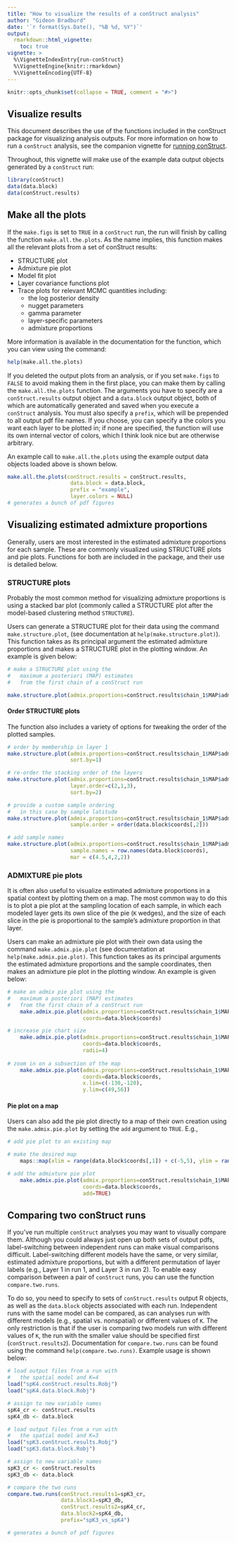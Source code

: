 ```yaml
---
title: "How to visualize the results of a conStruct analysis"
author: "Gideon Bradburd"
date: '`r format(Sys.Date(), "%B %d, %Y")`'
output:
  rmarkdown::html_vignette:
    toc: true
vignette: >
  %\VignetteIndexEntry{run-conStruct}
  %\VignetteEngine{knitr::rmarkdown}
  %\VignetteEncoding{UTF-8}
---
```

```r
knitr::opts_chunk$set(collapse = TRUE, comment = "#>")
```

<!-- library(rmarkdown) ; render("visualize-results.Rmd",html_vignette(toc=TRUE))	-->

## Visualize results
This document describes the use of the functions included in 
the conStruct package for visualizing analysis outputs.
For more information on how to run a `conStruct` analysis, 
see the companion vignette for [running conStruct](run-conStruct.html).

Throughout, this vignette will make use of the example data output objects 
generated by a `conStruct` run:

```r
library(conStruct)
data(data.block)
data(conStruct.results)
```

## Make all the plots
If the `make.figs` is set to `TRUE` in a `conStruct` run, 
the run will finish by calling the function `make.all.the.plots`.
As the name implies, this function makes all the relevant plots 
from a set of conStruct results:

* STRUCTURE plot
* Admixture pie plot
* Model fit plot
* Layer covariance functions plot
* Trace plots for relevant MCMC quantities including:
	* the log posterior density
	* nugget parameters
	* gamma parameter
	* layer-specific parameters
	* admixture proportions

More information is available in the documentation for the function, 
which you can view using the command:

```r
help(make.all.the.plots)
```

If you deleted the output plots from an analysis, or if you 
set `make.figs` to `FALSE` to avoid making them in the first place, 
you can make them by calling the `make.all.the.plots` function.
The arguments you have to specify are a `conStruct.results` output 
object and a `data.block` output object, both of which are automatically 
generated and saved when you execute a `conStruct` analysis. You must 
also specify a `prefix`, which will be prepended to all output pdf 
file names. If you choose, you can specify a the colors you want each 
layer to be plotted in; if none are specified, the function will use 
its own internal vector of colors, which I think look nice but are 
otherwise arbitrary.

An example call to `make.all.the.plots` using the example output 
data objects loaded above is shown below.

```r
make.all.the.plots(conStruct.results = conStruct.results,
					data.block = data.block,
					prefix = "example",
					layer.colors = NULL)
# generates a bunch of pdf figures
```

## Visualizing estimated admixture proportions

Generally, users are most interested in the estimated admixture 
proportions for each sample. These are commonly visualized using 
STRUCTURE plots and pie plots. Functions for both are included in 
the package, and their use is detailed below.

### STRUCTURE plots

Probably the most common method for visualizing admixture proportions 
is using a stacked bar plot (commonly called a STRUCTURE plot after 
the model-based clustering method `STRUCTURE`).

Users can generate a STRUCTURE plot for their data using the command 
`make.structure.plot`, (see documentation at `help(make.structure.plot)`). 
This function takes as its principal argument the estimated admixture 
proportions and makes a STRUCTURE plot in the plotting window. An 
example is given below:

```r
# make a STRUCTURE plot using the 
#	maximum a posteriori (MAP) estimates
#	from the first chain of a conStruct run

make.structure.plot(admix.proportions=conStruct.results$chain_1$MAP$admix.proportions)

```

#### Order STRUCTURE plots

The function also includes a variety of options for tweaking the order of the 
plotted samples.

```r

# order by membership in layer 1
make.structure.plot(admix.proportions=conStruct.results$chain_1$MAP$admix.proportions,
					sort.by=1)

# re-order the stacking order of the layers
make.structure.plot(admix.proportions=conStruct.results$chain_1$MAP$admix.proportions,
					layer.order=c(2,1,3),
					sort.by=2)

# provide a custom sample ordering
#	in this case by sample latitude
make.structure.plot(admix.proportions=conStruct.results$chain_1$MAP$admix.proportions,
					sample.order = order(data.block$coords[,2]))

# add sample names
make.structure.plot(admix.proportions=conStruct.results$chain_1$MAP$admix.proportions,
					sample.names = row.names(data.block$coords),
					mar = c(4.5,4,2,2))
```


### ADMIXTURE pie plots

It is often also useful to visualize estimated admixture 
proportions in a spatial context by plotting them on a 
map. The most common way to do this is to plot a pie plot 
at the sampling location of each sample, in which each 
modeled layer gets its own slice of the pie (`K` wedges), 
and the size of each slice in the pie is proportional to the 
sample's admixture proportion in that layer.

Users can make an admixture pie plot with their own data 
using the command `make.admix.pie.plot` (see documentation 
at `help(make.admix.pie.plot)`. This function takes as its 
principal arguments the estimated admixture proportions and 
the sample coordinates, then makes an admixture pie plot in 
the plotting window. An example is given below:

```r
# make an admix pie plot using the 
#	maximum a posteriori (MAP) estimates
#	from the first chain of a conStruct run
	make.admix.pie.plot(admix.proportions=conStruct.results$chain_1$MAP$admix.proportions,
						coords=data.block$coords)

# increase pie chart size
	make.admix.pie.plot(admix.proportions=conStruct.results$chain_1$MAP$admix.proportions,
						coords=data.block$coords,
						radii=4)
						
# zoom in on a subsection of the map
	make.admix.pie.plot(admix.proportions=conStruct.results$chain_1$MAP$admix.proportions,
						coords=data.block$coords,
						x.lim=c(-130,-120),
						y.lim=c(49,56))
```

#### Pie plot on a map

Users can also add the pie plot directly to a map of their own 
creation using the `make.admix.pie.plot` by setting the `add` 
argument to `TRUE`. E.g., 

```r

# add pie plot to an existing map

# make the desired map
	maps::map(xlim = range(data.block$coords[,1]) + c(-5,5), ylim = range(data.block$coords[,2])+c(-2,2), col="gray")

# add the admixture pie plot
	make.admix.pie.plot(admix.proportions=conStruct.results$chain_1$MAP$admix.proportions,
						coords=data.block$coords,
						add=TRUE)
```

## Comparing two conStruct runs

If you've run multiple `conStruct` analyses you may want to 
visually compare them. Although you could always just open up 
both sets of output pdfs, label-switching between independent 
runs can make visual comparisons difficult. Label-switching 
different models have the same, or very similar, estimated 
admixture proportions, but with a different permutation of 
layer labels (e.g., Layer 1 in run 1, and Layer 3 in run 2).
To enable easy comparison between a pair of `conStruct` runs, 
you can use the function `compare.two.runs`.

To do so, you need to specify to sets of `conStruct.results` output R 
objects, as well as the `data.block` objects associated with each run. 
Independent runs with the same model can be compared, as can analyses 
run with different models (e.g., spatial vs. nonspatial) or 
different values of `K`. The only restriction is that if the user is 
comparing two models run with different values of `K`, the run with 
the smaller value should be specified first (`conStruct.results2`).
Documentation for `compare.two.runs` can be found using the command 
`help(compare.two.runs)`. Example usage is shown below:

```r
# load output files from a run with 
#	the spatial model and K=4
load("spK4.conStruct.results.Robj")
load("spK4.data.block.Robj")

# assign to new variable names
spK4_cr <- conStruct.results
spK4_db <- data.block

# load output files from a run with 
#	the spatial model and K=3
load("spK3.conStruct.results.Robj")
load("spK3.data.block.Robj")

# assign to new variable names
spK3_cr <- conStruct.results
spK3_db <- data.block

# compare the two runs
compare.two.runs(conStruct.results1=spK3_cr,
				 data.block1=spK3_db,
				 conStruct.results2=spK4_cr,
				 data.block2=spK4_db,
				 prefix="spK3_vs_spK4")

# generates a bunch of pdf figures
```